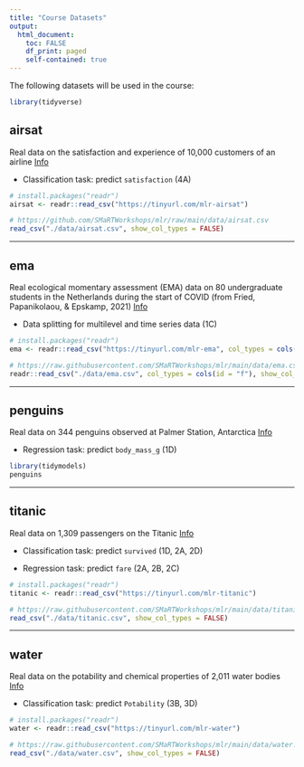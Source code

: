 ---
title: "Course Datasets"
output: 
  html_document:
    toc: FALSE
    df_print: paged
    self-contained: true
---

The following datasets will be used in the course:

```{r, echo=FALSE, message=FALSE}
library(tidyverse)
```

## airsat

Real data on the satisfaction and experience of 10,000 customers of an airline <a href="https://www.kaggle.com/datasets/teejmahal20/airline-passenger-satisfaction" class="badge badge-info">Info</a>

  -   Classification task: predict `satisfaction` (4A)

```{r, eval=FALSE}
# install.packages("readr")
airsat <- readr::read_csv("https://tinyurl.com/mlr-airsat")
```

```{r, echo=FALSE, message=FALSE}
# https://github.com/SMaRTWorkshops/mlr/raw/main/data/airsat.csv
read_csv("./data/airsat.csv", show_col_types = FALSE)
```


---

## ema

Real ecological momentary assessment (EMA) data on 80 undergraduate students in the Netherlands during the start of COVID (from Fried, Papanikolaou, & Epskamp, 2021) <a href="https://eiko-fried.com/wp-content/uploads/21677026211017839.pdf" class="badge badge-info">Info</a>

  - Data splitting for multilevel and time series data (1C)
  
```{r, eval=FALSE}
# install.packages("readr")
ema <- readr::read_csv("https://tinyurl.com/mlr-ema", col_types = cols(id = "f"))
```

```{r, echo=FALSE, message=FALSE}
# https://raw.githubusercontent.com/SMaRTWorkshops/mlr/main/data/ema.csv
readr::read_csv("./data/ema.csv", col_types = cols(id = "f"), show_col_types = FALSE)
```

---

## penguins

Real data on 344 penguins observed at Palmer Station, Antarctica <a href="https://allisonhorst.github.io/palmerpenguins/" class="badge badge-info">Info</a>

  - Regression task: predict `body_mass_g` (1D)

```{r}
library(tidymodels)
penguins
```

---

## titanic

Real data on 1,309 passengers on the Titanic <a href="https://www.openml.org/search?type=data&sort=runs&id=40945&status=active" class="badge badge-info">Info</a>

  - Classification task: predict `survived` (1D, 2A, 2D)
  
  - Regression task: predict `fare` (2A, 2B, 2C)

```{r, eval=FALSE}
# install.packages("readr")
titanic <- readr::read_csv("https://tinyurl.com/mlr-titanic")
```

```{r, echo=FALSE, message=FALSE}
# https://raw.githubusercontent.com/SMaRTWorkshops/mlr/main/data/titanic.csv
read_csv("./data/titanic.csv", show_col_types = FALSE)
```

---

## water

Real data on the potability and chemical properties of 2,011 water bodies <a href="https://www.kaggle.com/adityakadiwal/water-potability" class="badge badge-info">Info</a>

  - Classification task: predict `Potability` (3B, 3D)
  
```{r, eval=FALSE}
# install.packages("readr")
water <- readr::read_csv("https://tinyurl.com/mlr-water")
```

```{r, echo=FALSE, message=FALSE}
# https://raw.githubusercontent.com/SMaRTWorkshops/mlr/main/data/water.csv
read_csv("./data/water.csv", show_col_types = FALSE)
```
